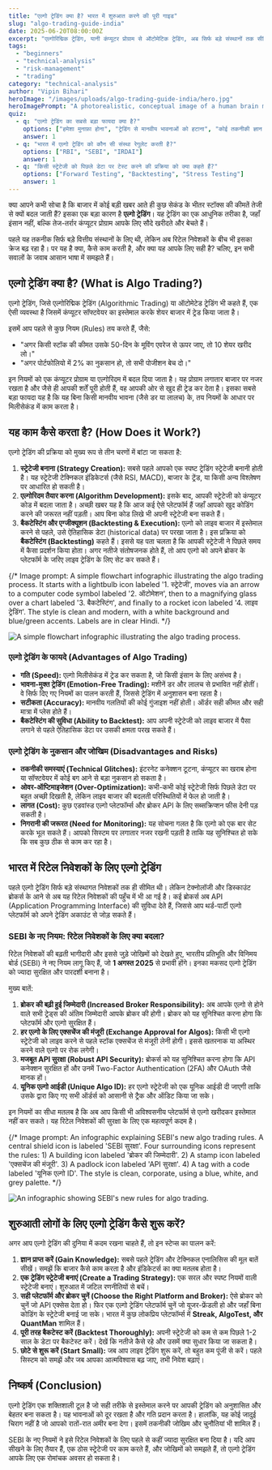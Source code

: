 ```yaml
---
title: "एल्गो ट्रेडिंग क्या है? भारत में शुरुआत करने की पूरी गाइड"
slug: "algo-trading-guide-india"
date: 2025-06-20T08:00:00Z
excerpt: "एल्गोरिद्मिक ट्रेडिंग, यानी कंप्यूटर प्रोग्राम से ऑटोमेटिक ट्रेडिंग, अब सिर्फ बड़े संस्थानों तक सीमित नहीं है। यह गाइड आपको बताएगी कि एल्गो ट्रेडिंग क्या है, इसके फायदे-नुकसान, SEBI के नए नियम क्या हैं, और भारत में एक रिटेल निवेशक के तौर पर आप इसे कैसे शुरू कर सकते हैं।"
tags:
  - "beginners"
  - "technical-analysis"
  - "risk-management"
  - "trading"
category: "technical-analysis"
author: "Vipin Bihari"
heroImage: "/images/uploads/algo-trading-guide-india/hero.jpg"
heroImagePrompt: "A photorealistic, conceptual image of a human brain made of glowing blue and orange digital circuits, seamlessly merging with a dynamic stock market chart. The chart displays candlestick patterns and moving averages, with faint background tickers like 'NIFTY 50' and 'SENSEX'. The atmosphere is futuristic and analytical, set against a dark, data-stream backdrop. This 16:9 cinematic shot symbolizes the fusion of human strategy and automated, high-speed computer execution in the Indian stock market."
quiz:
  - q: "एल्गो ट्रेडिंग का सबसे बड़ा फायदा क्या है?"
    options: ["हमेशा मुनाफ़ा होना", "ट्रेडिंग से मानवीय भावनाओं को हटाना", "कोई तकनीकी ज्ञान की आवश्यकता नहीं"]
    answer: 1
  - q: "भारत में एल्गो ट्रेडिंग को कौन सी संस्था रेगुलेट करती है?"
    options: ["RBI", "SEBI", "IRDAI"]
    answer: 1
  - q: "किसी स्ट्रेटेजी को पिछले डेटा पर टेस्ट करने की प्रक्रिया को क्या कहते हैं?"
    options: ["Forward Testing", "Backtesting", "Stress Testing"]
    answer: 1
---
```


क्या आपने कभी सोचा है कि बाजार में कोई बड़ी खबर आते ही कुछ सेकंड के भीतर स्टॉक्स की कीमतें तेजी से क्यों बदल जाती हैं? इसका एक बड़ा कारण है **एल्गो ट्रेडिंग**। यह ट्रेडिंग का एक आधुनिक तरीका है, जहाँ इंसान नहीं, बल्कि तेज-तर्रार कंप्यूटर प्रोग्राम आपके लिए सौदे खरीदते और बेचते हैं।

पहले यह तकनीक सिर्फ बड़े वित्तीय संस्थानों के लिए थी, लेकिन अब रिटेल निवेशकों के बीच भी इसका क्रेज बढ़ रहा है। पर यह है क्या, कैसे काम करती है, और क्या यह आपके लिए सही है? चलिए, इन सभी सवालों के जवाब आसान भाषा में समझते हैं।

## एल्गो ट्रेडिंग क्या है? (What is Algo Trading?)

एल्गो ट्रेडिंग, जिसे एल्गोरिद्मिक ट्रेडिंग (Algorithmic Trading) या ऑटोमेटेड ट्रेडिंग भी कहते हैं, एक ऐसी व्यवस्था है जिसमें कंप्यूटर सॉफ्टवेयर का इस्तेमाल करके शेयर बाजार में ट्रेड किया जाता है।

इसमें आप पहले से कुछ नियम (Rules) तय करते हैं, जैसे:
*   "अगर किसी स्टॉक की कीमत उसके 50-दिन के मूविंग एवरेज से ऊपर जाए, तो 10 शेयर खरीद लो।"
*   "अगर पोर्टफोलियो में 2% का नुकसान हो, तो सभी पोजीशन बेच दो।"

इन नियमों को एक कंप्यूटर प्रोग्राम या एल्गोरिदम में बदल दिया जाता है। यह प्रोग्राम लगातार बाजार पर नजर रखता है और जैसे ही आपकी शर्तें पूरी होती हैं, वह आपकी ओर से खुद ही ट्रेड कर देता है। इसका सबसे बड़ा फायदा यह है कि यह बिना किसी मानवीय भावना (जैसे डर या लालच) के, तय नियमों के आधार पर मिलीसेकंड में काम करता है।

## यह काम कैसे करता है? (How Does it Work?)

एल्गो ट्रेडिंग की प्रक्रिया को मुख्य रूप से तीन चरणों में बांटा जा सकता है:

1.  **स्ट्रेटेजी बनाना (Strategy Creation):** सबसे पहले आपको एक स्पष्ट ट्रेडिंग स्ट्रेटेजी बनानी होती है। यह स्ट्रेटेजी टेक्निकल इंडिकेटर्स (जैसे RSI, MACD), बाजार के ट्रेंड, या किसी अन्य विश्लेषण पर आधारित हो सकती है।
2.  **एल्गोरिदम तैयार करना (Algorithm Development):** इसके बाद, आपकी स्ट्रेटेजी को कंप्यूटर कोड में बदला जाता है। अच्छी खबर यह है कि आज कई ऐसे प्लेटफॉर्म हैं जहाँ आपको खुद कोडिंग करने की जरूरत नहीं पड़ती। आप बिना कोड लिखे भी अपनी स्ट्रेटेजी बना सकते हैं।
3.  **बैकटेस्टिंग और एग्जीक्यूशन (Backtesting & Execution):** एल्गो को लाइव बाजार में इस्तेमाल करने से पहले, उसे ऐतिहासिक डेटा (historical data) पर परखा जाता है। इस प्रक्रिया को **बैकटेस्टिंग (Backtesting)** कहते हैं। इससे यह पता चलता है कि आपकी स्ट्रेटेजी ने पिछले समय में कैसा प्रदर्शन किया होता। अगर नतीजे संतोषजनक होते हैं, तो आप एल्गो को अपने ब्रोकर के प्लेटफॉर्म के जरिए लाइव ट्रेडिंग के लिए सेट कर सकते हैं।

{/* Image prompt: A simple flowchart infographic illustrating the algo trading process. It starts with a lightbulb icon labeled '1. स्ट्रेटेजी', moves via an arrow to a computer code symbol labeled '2. ऑटोमेशन', then to a magnifying glass over a chart labeled '3. बैकटेस्टिंग', and finally to a rocket icon labeled '4. लाइव ट्रेडिंग'. The style is clean and modern, with a white background and blue/green accents. Labels are in clear Hindi. */}

![A simple flowchart infographic illustrating the algo trading process.](/images/uploads/algo-trading-guide-india/how-it-works.jpg)

### एल्गो ट्रेडिंग के फायदे (Advantages of Algo Trading)

*   **गति (Speed):** एल्गो मिलीसेकंड में ट्रेड कर सकता है, जो किसी इंसान के लिए असंभव है।
*   **भावना-मुक्त ट्रेडिंग (Emotion-Free Trading):** मशीनें डर और लालच से प्रभावित नहीं होतीं। वे सिर्फ दिए गए नियमों का पालन करती हैं, जिससे ट्रेडिंग में अनुशासन बना रहता है।
*   **सटीकता (Accuracy):** मानवीय गलतियों की कोई गुंजाइश नहीं होती। ऑर्डर सही कीमत और सही मात्रा में प्लेस होते हैं।
*   **बैकटेस्टिंग की सुविधा (Ability to Backtest):** आप अपनी स्ट्रेटेजी को लाइव बाजार में पैसा लगाने से पहले ऐतिहासिक डेटा पर उसकी क्षमता परख सकते हैं।

### एल्गो ट्रेडिंग के नुकसान और जोखिम (Disadvantages and Risks)

*   **तकनीकी समस्याएं (Technical Glitches):** इंटरनेट कनेक्शन टूटना, कंप्यूटर का खराब होना या सॉफ्टवेयर में कोई बग आने से बड़ा नुकसान हो सकता है।
*   **ओवर-ऑप्टिमाइजेशन (Over-Optimization):** कभी-कभी कोई स्ट्रेटेजी सिर्फ पिछले डेटा पर बहुत अच्छी दिखती है, लेकिन लाइव बाजार की बदलती परिस्थितियों में फेल हो जाती है।
*   **लागत (Cost):** कुछ एडवांस्ड एल्गो प्लेटफॉर्म्स और ब्रोकर API के लिए सब्सक्रिप्शन फीस देनी पड़ सकती है।
*   **निगरानी की जरूरत (Need for Monitoring):** यह सोचना गलत है कि एल्गो को एक बार सेट करके भूल सकते हैं। आपको सिस्टम पर लगातार नजर रखनी पड़ती है ताकि यह सुनिश्चित हो सके कि सब कुछ ठीक से काम कर रहा है।

## भारत में रिटेल निवेशकों के लिए एल्गो ट्रेडिंग

पहले एल्गो ट्रेडिंग सिर्फ बड़े संस्थागत निवेशकों तक ही सीमित थी। लेकिन टेक्नोलॉजी और डिस्काउंट ब्रोकर्स के आने से अब यह रिटेल निवेशकों की पहुँच में भी आ गई है। कई ब्रोकर्स अब API (Application Programming Interface) की सुविधा देते हैं, जिससे आप थर्ड-पार्टी एल्गो प्लेटफॉर्म को अपने ट्रेडिंग अकाउंट से जोड़ सकते हैं।

### SEBI के नए नियम: रिटेल निवेशकों के लिए क्या बदला?

रिटेल निवेशकों की बढ़ती भागीदारी और इससे जुड़े जोखिमों को देखते हुए, भारतीय प्रतिभूति और विनिमय बोर्ड (SEBI) ने नए नियम लागू किए हैं, जो **1 अगस्त 2025** से प्रभावी होंगे। इनका मकसद एल्गो ट्रेडिंग को ज्यादा सुरक्षित और पारदर्शी बनाना है।

मुख्य बातें:
1.  **ब्रोकर की बढ़ी हुई जिम्मेदारी (Increased Broker Responsibility):** अब आपके एल्गो से होने वाले सभी ट्रेड्स की अंतिम जिम्मेदारी आपके ब्रोकर की होगी। ब्रोकर को यह सुनिश्चित करना होगा कि प्लेटफॉर्म और एल्गो सुरक्षित हैं।
2.  **हर एल्गो के लिए एक्सचेंज की मंजूरी (Exchange Approval for Algos):** किसी भी एल्गो स्ट्रेटेजी को लाइव करने से पहले स्टॉक एक्सचेंज से मंजूरी लेनी होगी। इससे खतरनाक या अस्थिर करने वाले एल्गो पर रोक लगेगी।
3.  **मजबूत API सुरक्षा (Robust API Security):** ब्रोकर्स को यह सुनिश्चित करना होगा कि API कनेक्शन सुरक्षित हों और उनमें Two-Factor Authentication (2FA) और OAuth जैसे मानक हों।
4.  **यूनिक एल्गो आईडी (Unique Algo ID):** हर एल्गो स्ट्रेटेजी को एक यूनिक आईडी दी जाएगी ताकि उसके द्वारा किए गए सभी ऑर्डर्स को आसानी से ट्रैक और ऑडिट किया जा सके।

इन नियमों का सीधा मतलब है कि अब आप किसी भी अविश्वसनीय प्लेटफॉर्म से एल्गो खरीदकर इस्तेमाल नहीं कर सकते। यह रिटेल निवेशकों की सुरक्षा के लिए एक महत्वपूर्ण कदम है।

{/* Image prompt: An infographic explaining SEBI's new algo trading rules. A central shield icon is labeled 'SEBI सुरक्षा'. Four surrounding icons represent the rules: 1) A building icon labeled 'ब्रोकर की जिम्मेदारी'. 2) A stamp icon labeled 'एक्सचेंज की मंजूरी'. 3) A padlock icon labeled 'API सुरक्षा'. 4) A tag with a code labeled 'यूनिक एल्गो ID'. The style is clean, corporate, using a blue, white, and grey palette. */}

![An infographic showing SEBI's new rules for algo trading.](/images/uploads/algo-trading-guide-india/sebi-rules.jpg)

## शुरुआती लोगों के लिए एल्गो ट्रेडिंग कैसे शुरू करें?

अगर आप एल्गो ट्रेडिंग की दुनिया में कदम रखना चाहते हैं, तो इन स्टेप्स का पालन करें:

1.  **ज्ञान प्राप्त करें (Gain Knowledge):** सबसे पहले ट्रेडिंग और टेक्निकल एनालिसिस की मूल बातें सीखें। समझें कि बाजार कैसे काम करता है और इंडिकेटर्स का क्या मतलब होता है।
2.  **एक ट्रेडिंग स्ट्रेटेजी बनाएं (Create a Trading Strategy):** एक सरल और स्पष्ट नियमों वाली स्ट्रेटेजी बनाएं। शुरुआत में जटिल रणनीतियों से बचें।
3.  **सही प्लेटफॉर्म और ब्रोकर चुनें (Choose the Right Platform and Broker):** ऐसे ब्रोकर को चुनें जो API एक्सेस देता हो। फिर एक एल्गो ट्रेडिंग प्लेटफॉर्म चुनें जो यूजर-फ्रेंडली हो और जहाँ बिना कोडिंग के स्ट्रेटेजी बनाई जा सके। भारत में कुछ लोकप्रिय प्लेटफॉर्म्स में **Streak, AlgoTest, और QuantMan** शामिल हैं।
4.  **पूरी तरह बैकटेस्ट करें (Backtest Thoroughly):** अपनी स्ट्रेटेजी को कम से कम पिछले 1-2 साल के डेटा पर बैकटेस्ट करें। देखें कि नतीजे कैसे रहे और उसमें क्या सुधार किया जा सकता है।
5.  **छोटे से शुरू करें (Start Small):** जब आप लाइव ट्रेडिंग शुरू करें, तो बहुत कम पूंजी से करें। पहले सिस्टम को समझें और जब आपका आत्मविश्वास बढ़ जाए, तभी निवेश बढ़ाएं।

## निष्कर्ष (Conclusion)

एल्गो ट्रेडिंग एक शक्तिशाली टूल है जो सही तरीके से इस्तेमाल करने पर आपकी ट्रेडिंग को अनुशासित और बेहतर बना सकता है। यह भावनाओं को दूर रखता है और गति प्रदान करता है। हालांकि, यह कोई जादुई चिराग नहीं है जो आपको रातों-रात अमीर बना देगा। इसमें तकनीकी जोखिम और चुनौतियां भी शामिल हैं।

SEBI के नए नियमों ने इसे रिटेल निवेशकों के लिए पहले से कहीं ज्यादा सुरक्षित बना दिया है। यदि आप सीखने के लिए तैयार हैं, एक ठोस स्ट्रेटेजी पर काम करते हैं, और जोखिमों को समझते हैं, तो एल्गो ट्रेडिंग आपके लिए एक रोमांचक अवसर हो सकता है।